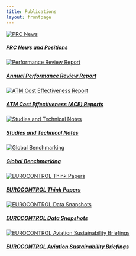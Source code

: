 ```yaml
---
title: Publications
layout: frontpage
---
```


<script>
  function resizeIframe(obj) {
    obj.style.height = obj.contentWindow.document.documentElement.scrollHeight + 'px';
  }
</script>
<style type="text/css">
.img-responsive {
    margin: 0 auto;
    max-width: 75%
}

.resp-container {
    position: relative;
    overflow: hidden;
    padding-top: 60.0%;
}

</style>
<html>
<div class="container">
<div class="row">
<div class="card-deck">
<div class="card"><a href="/publications/prc/news/">
  <img class="card-img-top" src="/images/prc/prc_pos_pap.png" alt="PRC News">
  <div class="card-body"><h5 class="card-title">PRC News and Positions</h5></a><p class="card-text"></p>
  </div>
</div>

<div class="card"><a href="/publications/prc/prr">
  <img class="card-img-top" src="/images/prc/prr2020.png" alt="Performance Review Report">
  <div class="card-body">   <h5 class="card-title">Annual Performance Review Report</h5></a><p class="card-text"></p>
  </div>
</div>

<div class="card"><a href="/publications/prc/ace">
  <img class="card-img-top" src="/images/prc/ace2019.png" alt="ATM Cost Effectiveness Report">
  <div class="card-body"><h5 class="card-title">ATM Cost Effectiveness (ACE) Reports</h5></a><p class="card-text"></p>
  </div>
</div>

<div class="card"><a href="/publications/studies/">
  <img class="card-img-top" src="/images/prc/technote.png" alt="Studies and Technical Notes">
  <div class="card-body"><h5 class="card-title">Studies and Technical Notes</h5></a><p class="card-text"></p>
  </div>
</div>

</div>
</div>
</div>


<div class="container">
<div class="row">
<div class="card-deck">

<div class="card"><a href="/global/">
  <img class="card-img-top" src="/images/prc/global.png" alt="Global Benchmarking">
  <div class="card-body"><h5 class="card-title">Global Benchmarking</h5></a><p class="card-text"></p>
  </div>
</div>

<div class="card"><a href="/publications/ectl/think/">
  <img class="card-img-top" src="/images/ectl_tp.jpg" alt="EUROCONTROL Think Papers">
  <div class="card-body"><h5 class="card-title">EUROCONTROL Think Papers</h5></a><p class="card-text"></p>
  </div>
</div>

<div class="card"><a href="/publications/ectl/datasnap/">
  <img class="card-img-top" src="/images/ectl_ds.png" alt="EUROCONTROL Data Snapshots">
  <div class="card-body"><h5 class="card-title">EUROCONTROL Data Snapshots</h5></a><p class="card-text"></p>
  </div>
</div>

<div class="card"><a href="https://www.eurocontrol.int/aviation-sustainability-briefing" target="_blank">
  <img class="card-img-top" src="/images/asu_pub.png" alt="EUROCONTROL Aviation Sustainability Briefings">
  <div class="card-body"><h5 class="card-title">EUROCONTROL Aviation Sustainability Briefings</h5></a><p class="card-text"></p>
  </div>
</div>

</div>
</div>
</div>

</html>